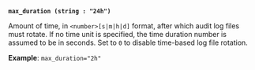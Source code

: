 <a id="audit-arg-file-max_duration" />

**`max_duration (string : "24h")`**

Amount of time, in `<number>[s|m|h|d]` format, after which audit log files must
rotate. If no time unit is specified, the time duration number is assumed to be
in seconds. Set to `0` to disable time-based log file rotation.

**Example**: `max_duration="2h"`

